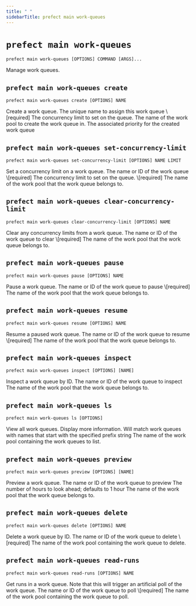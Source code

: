 ```yaml
---
title: " "
sidebarTitle: prefect main work-queues
---
```



# `prefect main work-queues`



```command
prefect main work-queues [OPTIONS] COMMAND [ARGS]...
```



<Info>
Manage work queues.
</Info>








## `prefect main work-queues create`



```command
prefect main work-queues create [OPTIONS] NAME
```



<Info>
Create a work queue.
</Info>






<AccordionGroup>


<Accordion title="Arguments" defaultOpen>
<ResponseField name="NAME" type="string" required>
    The unique name to assign this work queue  \[required]
</ResponseField>
</Accordion>



<Accordion title="Options" defaultOpen>

<ResponseField name="-l">
    The concurrency limit to set on the queue.
</ResponseField>

<ResponseField name="-p">
    The name of the work pool to create the work queue in.
</ResponseField>

<ResponseField name="-q">
    The associated priority for the created work queue
</ResponseField>

</Accordion>

</AccordionGroup>



## `prefect main work-queues set-concurrency-limit`



```command
prefect main work-queues set-concurrency-limit [OPTIONS] NAME LIMIT
```



<Info>
Set a concurrency limit on a work queue.
</Info>






<AccordionGroup>


<Accordion title="Arguments" defaultOpen>
<ResponseField name="NAME" type="string" required>
    The name or ID of the work queue  \[required]
</ResponseField>
<ResponseField name="LIMIT" type="string" required>
    The concurrency limit to set on the queue.  \[required]
</ResponseField>
</Accordion>



<Accordion title="Options" defaultOpen>

<ResponseField name="-p">
    The name of the work pool that the work queue belongs to.
</ResponseField>

</Accordion>

</AccordionGroup>



## `prefect main work-queues clear-concurrency-limit`



```command
prefect main work-queues clear-concurrency-limit [OPTIONS] NAME
```



<Info>
Clear any concurrency limits from a work queue.
</Info>






<AccordionGroup>


<Accordion title="Arguments" defaultOpen>
<ResponseField name="NAME" type="string" required>
    The name or ID of the work queue to clear  \[required]
</ResponseField>
</Accordion>



<Accordion title="Options" defaultOpen>

<ResponseField name="-p">
    The name of the work pool that the work queue belongs to.
</ResponseField>

</Accordion>

</AccordionGroup>



## `prefect main work-queues pause`



```command
prefect main work-queues pause [OPTIONS] NAME
```



<Info>
Pause a work queue.
</Info>






<AccordionGroup>


<Accordion title="Arguments" defaultOpen>
<ResponseField name="NAME" type="string" required>
    The name or ID of the work queue to pause  \[required]
</ResponseField>
</Accordion>



<Accordion title="Options" defaultOpen>

<ResponseField name="-p">
    The name of the work pool that the work queue belongs to.
</ResponseField>

</Accordion>

</AccordionGroup>



## `prefect main work-queues resume`



```command
prefect main work-queues resume [OPTIONS] NAME
```



<Info>
Resume a paused work queue.
</Info>






<AccordionGroup>


<Accordion title="Arguments" defaultOpen>
<ResponseField name="NAME" type="string" required>
    The name or ID of the work queue to resume  \[required]
</ResponseField>
</Accordion>



<Accordion title="Options" defaultOpen>

<ResponseField name="-p">
    The name of the work pool that the work queue belongs to.
</ResponseField>

</Accordion>

</AccordionGroup>



## `prefect main work-queues inspect`



```command
prefect main work-queues inspect [OPTIONS] [NAME]
```



<Info>
Inspect a work queue by ID.
</Info>






<AccordionGroup>


<Accordion title="Arguments" defaultOpen>
<ResponseField name="NAME" type="string">
    The name or ID of the work queue to inspect
</ResponseField>
</Accordion>



<Accordion title="Options" defaultOpen>

<ResponseField name="-p">
    The name of the work pool that the work queue belongs to.
</ResponseField>

</Accordion>

</AccordionGroup>



## `prefect main work-queues ls`



```command
prefect main work-queues ls [OPTIONS]
```



<Info>
View all work queues.
</Info>






<AccordionGroup>




<Accordion title="Options" defaultOpen>

<ResponseField name="--verbose">
    Display more information.
</ResponseField>

<ResponseField name="--match">
    Will match work queues with names that start with the specified prefix string
</ResponseField>

<ResponseField name="-p">
    The name of the work pool containing the work queues to list.
</ResponseField>

</Accordion>

</AccordionGroup>



## `prefect main work-queues preview`



```command
prefect main work-queues preview [OPTIONS] [NAME]
```



<Info>
Preview a work queue.
</Info>






<AccordionGroup>


<Accordion title="Arguments" defaultOpen>
<ResponseField name="NAME" type="string">
    The name or ID of the work queue to preview
</ResponseField>
</Accordion>



<Accordion title="Options" defaultOpen>

<ResponseField name="-h">
    The number of hours to look ahead; defaults to 1 hour
</ResponseField>

<ResponseField name="-p">
    The name of the work pool that the work queue belongs to.
</ResponseField>

</Accordion>

</AccordionGroup>



## `prefect main work-queues delete`



```command
prefect main work-queues delete [OPTIONS] NAME
```



<Info>
Delete a work queue by ID.
</Info>






<AccordionGroup>


<Accordion title="Arguments" defaultOpen>
<ResponseField name="NAME" type="string" required>
    The name or ID of the work queue to delete  \[required]
</ResponseField>
</Accordion>



<Accordion title="Options" defaultOpen>

<ResponseField name="-p">
    The name of the work pool containing the work queue to delete.
</ResponseField>

</Accordion>

</AccordionGroup>



## `prefect main work-queues read-runs`



```command
prefect main work-queues read-runs [OPTIONS] NAME
```



<Info>
Get runs in a work queue. Note that this will trigger an artificial poll of
the work queue.
</Info>






<AccordionGroup>


<Accordion title="Arguments" defaultOpen>
<ResponseField name="NAME" type="string" required>
    The name or ID of the work queue to poll  \[required]
</ResponseField>
</Accordion>



<Accordion title="Options" defaultOpen>

<ResponseField name="-p">
    The name of the work pool containing the work queue to poll.
</ResponseField>

</Accordion>

</AccordionGroup>
